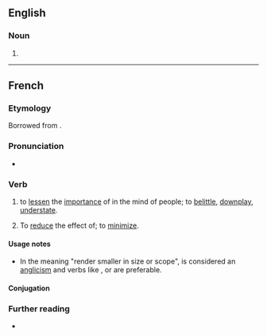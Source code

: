 ==English==

===Noun===
{{en-noun}}

# {{alternative spelling of|minimizer|lang=en}}

----

==French==

===Etymology===
Borrowed from {{bor|fr|en|minimize|notext=1}}.

===Pronunciation===
* {{fr-IPA}}

===Verb===
{{fr-verb}}

# to [[lessen]] the [[importance]] of in the mind of people; to [[belittle]], [[downplay]], [[understate]].
# {{lb|fr|proscribed}} To [[reduce]] the effect of; to [[minimize]].

====Usage notes====
* In the meaning "render smaller in size or scope", {{m|fr||minimiser}} is considered an [[anglicism]] and verbs like {{m|fr|réduire}}, {{m|fr|limiter}} or {{m|fr|atténuer}} are preferable.

====Conjugation====
{{fr-conj-auto}}

===Further reading===
* {{R:TLFi}}